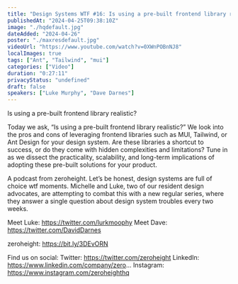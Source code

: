 ```yaml
---
title: "Design Systems WTF #16: Is using a pre-built frontend library realistic?"
publishedAt: "2024-04-25T09:38:10Z"
image: "./hqdefault.jpg"
dateAdded: "2024-04-26"
poster: "./maxresdefault.jpg"
videoUrl: "https://www.youtube.com/watch?v=0XWnPOBnNJ8"
localImages: true
tags: ["Ant", "Tailwind", "mui"]
categories: ["Video"]
duration: "0:27:11"
privacyStatus: "undefined"
draft: false
speakers: ["Luke Murphy", "Dave Darnes"]
---
```

Is using a pre-built frontend library realistic?

Today we ask, “Is using a pre-built frontend library realistic?” We look into the pros and cons of leveraging frontend libraries such as MUI, Tailwind, or Ant Design for your design system. Are these libraries a shortcut to success, or do they come with hidden complexities and limitations? Tune in as we dissect the practicality, scalability, and long-term implications of adopting these pre-built solutions for your product.

A podcast from zeroheight. Let’s be honest, design systems are full of choice wtf moments. Michelle and Luke, two of our resident design advocates, are attempting to combat this with a new regular series, where they answer a single question about design system troubles every two weeks.

Meet Luke: https://twitter.com/lurkmoophy
Meet Dave: https://twitter.com/DavidDarnes

zeroheight: https://bit.ly/3DEvORN

Find us on social:
Twitter: https://twitter.com/zeroheight
LinkedIn: https://www.linkedin.com/company/zero...
Instagram: https://www.instagram.com/zeroheighthq
